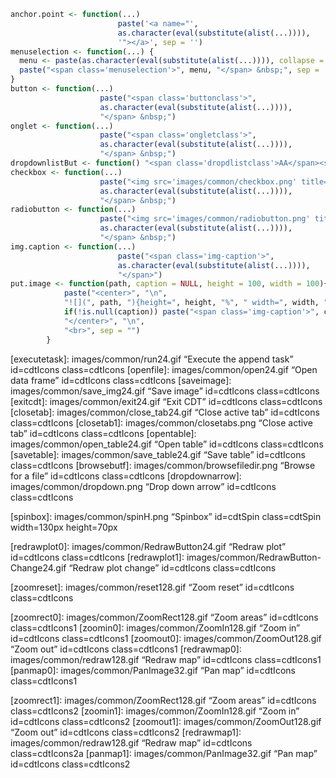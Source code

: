 
```r
anchor.point <- function(...)
						paste('<a name="',
						as.character(eval(substitute(alist(...)))),
						'"></a>', sep = '')
menuselection <- function(...) {
  menu <- paste(as.character(eval(substitute(alist(...)))), collapse = ' &#8227; ')
  paste("<span class='menuselection'>", menu, "</span> &nbsp;", sep = '')
}
button <- function(...)
					paste("<span class='buttonclass'>",
					as.character(eval(substitute(alist(...)))),
					"</span> &nbsp;")
onglet <- function(...)
					paste("<span class='ongletclass'>",
					as.character(eval(substitute(alist(...)))),
					"</span> &nbsp;")
dropdownlistBut <- function() "<span class='dropdlistclass'>AA</span><span class='dropdclass'>&#9662;</span>"
checkbox <- function(...)
					paste("<img src='images/common/checkbox.png' title='Checkbox' class='radiochckbutclass' /><span class='radiochcktextclass'>",
					as.character(eval(substitute(alist(...)))),
					"</span> &nbsp;")
radiobutton <- function(...) 
					paste("<img src='images/common/radiobutton.png' title='Radio button' class='radiochckbutclass' /><span class='radiochcktextclass'>",
					as.character(eval(substitute(alist(...)))),
					"</span> &nbsp;")
img.caption <- function(...)
						paste("<span class='img-caption'>",
						as.character(eval(substitute(alist(...)))),
						"</span>")
put.image <- function(path, caption = NULL, height = 100, width = 100){
			paste("<center>", "\n",
			"![](", path, "){height=", height, "%", " width=", width, "%", "}", "\n",
			if(!is.null(caption)) paste("<span class='img-caption'>", caption, "</span>"), "\n",
			"</center>", "\n",
			"<br>", sep = "")
		}
```

[executetask]: images/common/run24.gif "Execute the append task" id=cdtIcons class=cdtIcons
[openfile]: images/common/open24.gif "Open data frame" id=cdtIcons class=cdtIcons
[saveimage]: images/common/save_img24.gif "Save image" id=cdtIcons class=cdtIcons
[exitcdt]: images/common/exit24.gif "Exit CDT" id=cdtIcons class=cdtIcons
[closetab]: images/common/close_tab24.gif "Close active tab" id=cdtIcons class=cdtIcons
[closetab1]: images/common/closetabs.png "Close active tab" id=cdtIcons class=cdtIcons
[opentable]: images/common/open_table24.gif "Open table" id=cdtIcons class=cdtIcons
[savetable]: images/common/save_table24.gif "Save table" id=cdtIcons class=cdtIcons
[browsebutf]: images/common/browsefiledir.png "Browse for a file" id=cdtIcons class=cdtIcons 
[dropdownarrow]: images/common/dropdown.png "Drop down arrow" id=cdtIcons class=cdtIcons 

[spinbox]: images/common/spinH.png "Spinbox" id=cdtSpin class=cdtSpin width=130px height=70px

[redrawplot0]: images/common/RedrawButton24.gif "Redraw plot" id=cdtIcons class=cdtIcons
[redrawplot1]: images/common/RedrawButton-Change24.gif "Redraw plot change" id=cdtIcons class=cdtIcons

[zoomreset]: images/common/reset128.gif "Zoom reset" id=cdtIcons class=cdtIcons

[zoomrect0]: images/common/ZoomRect128.gif "Zoom areas" id=cdtIcons class=cdtIcons1
[zoomin0]: images/common/ZoomIn128.gif "Zoom in" id=cdtIcons class=cdtIcons1
[zoomout0]: images/common/ZoomOut128.gif "Zoom out" id=cdtIcons class=cdtIcons1
[redrawmap0]: images/common/redraw128.gif "Redraw map" id=cdtIcons class=cdtIcons1
[panmap0]: images/common/PanImage32.gif "Pan map" id=cdtIcons class=cdtIcons1

[zoomrect1]: images/common/ZoomRect128.gif "Zoom areas" id=cdtIcons class=cdtIcons2
[zoomin1]: images/common/ZoomIn128.gif "Zoom in" id=cdtIcons class=cdtIcons2
[zoomout1]: images/common/ZoomOut128.gif "Zoom out" id=cdtIcons class=cdtIcons2
[redrawmap1]: images/common/redraw128.gif "Redraw map" id=cdtIcons class=cdtIcons2a
[panmap1]: images/common/PanImage32.gif "Pan map" id=cdtIcons class=cdtIcons2



